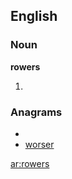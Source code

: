 ==English==

===Noun===
'''rowers'''

# {{plural of|[[rower]]}}

===Anagrams===
* {{alphagram|eorrsw}}
* [[worser#English|worser]]

[[ar:rowers]]